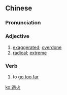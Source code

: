 {{also|过火}}
==Chinese==
{{zh-forms|s=过火}}

===Pronunciation===
{{zh-pron
|m=guòhuǒ
|c=gwo3 fo2
|mn=kòe-hóe/kè-hé
|cat=a,v
}}

===Adjective===
{{zh-adj}}

# [[exaggerated]]; [[overdone]]
# [[radical]]; [[extreme]]

===Verb===
{{zh-verb}}

# to [[go too far]]

[[ko:過火]]